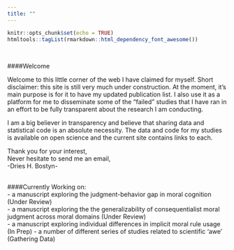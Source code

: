 ```yaml
---
title: ""
---
```


```r
knitr::opts_chunk$set(echo = TRUE)
htmltools::tagList(rmarkdown::html_dependency_font_awesome())
```
<br>

####Welcome  
  
Welcome to this little corner of the web I have claimed for myself. Short disclaimer: this site is still very much under construction. At the moment, it's main purpose is for it to have my updated publication list. I also use it as a platform for me to disseminate some of the "failed" studies that I have ran in an effort to be fully transparent about the research I am conducting.

I am a big believer in transparency and believe that sharing data and statistical code is an absolute necessity. The data and code for my studies is available on open science and the current site contains links to each. 

Thank you for your interest, <br>
Never hesitate to send me an email, <br>
-Dries H. Bostyn-
<br>
<br>

####Currently Working on:  
-  a manuscript exploring the judgment-behavior gap in moral cognition (Under Review)  
-  a manuscript exploring the the generalizability of consequentialist moral judgment across moral domains (Under Review)  
-  a manuscript exploring individual differences in implicit moral rule usage (In Prep)
-  a number of different series of studies related to scientific 'awe' (Gathering Data)

<br>
